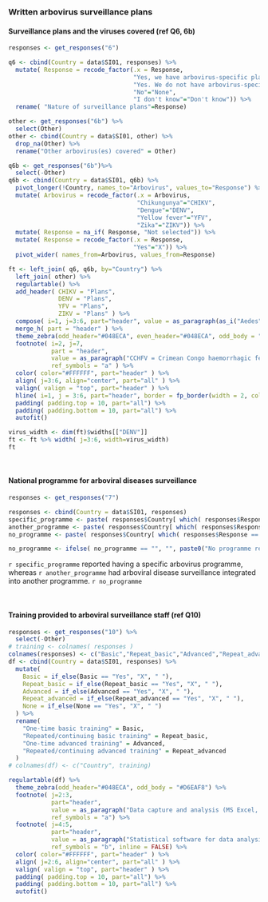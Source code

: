 
### Written arbovirus surveillance plans

#### Surveillance plans and the viruses covered (ref Q6, 6b)

```r
responses <- get_responses("6")

q6 <- cbind(Country = data$SI01, responses) %>% 
  mutate( Response = recode_factor(.x = Response,
                                   "Yes, we have arbovirus-specific plans(s) or guidelines(s)"="Arbovirus-specific",
                                   "Yes. We do not have arbovirus-specific guidelines, but arboviruses are included within general surveillance guidelines."="Within general surveillance guidelines",
                                   "No"="None",
                                   "I don't know"="Don't know")) %>%
  rename( "Nature of surveillance plans"=Response)

other <- get_responses("6b") %>%
  select(Other)
other <- cbind(Country = data$SI01, other) %>% 
  drop_na(Other) %>%
  rename("Other arbovirus(es) covered" = Other) 

q6b <- get_responses("6b")%>%
  select(-Other)
q6b <- cbind(Country = data$SI01, q6b) %>% 
  pivot_longer(!Country, names_to="Arbovirus", values_to="Response") %>% 
  mutate( Arbovirus = recode_factor(.x = Arbovirus,
                                    "Chikungunya"="CHIKV",
                                    "Dengue"="DENV",
                                    "Yellow fever"="YFV",
                                    "Zika"="ZIKV")) %>% 
  mutate( Response = na_if( Response, "Not selected")) %>% 
  mutate( Response = recode_factor(.x = Response, 
                                   "Yes"="X")) %>% 
  pivot_wider( names_from=Arbovirus, values_from=Response) 

ft <- left_join( q6, q6b, by="Country") %>%
  left_join( other) %>%
  regulartable() %>% 
  add_header( CHIKV = "Plans",
              DENV = "Plans",
              YFV = "Plans",
              ZIKV = "Plans" ) %>%
  compose( i=1, j=3:6, part="header", value = as_paragraph(as_i("Aedes"), "-borne viruses covered in plans")) %>%
  merge_h( part = "header" ) %>% 
  theme_zebra(odd_header="#048ECA", even_header="#048ECA", odd_body = "#D6EAF8") %>% 
  footnote( i=2, j=7,
            part = "header",
            value = as_paragraph("CCHFV = Crimean Congo haemorrhagic fever virus; CHIKV = chikungunya virus; DENV = dengue virus; EEEV = Eastern equine encephalitis virus; MAYV = Mayaro virus; OROV = Oropouche virus; RVFV = Rift Valley fever virus; SFFV = Sand fly fever virus (Naples, Sicilian); TBEV = Tick-borne encephalitis virus; TOSV = Toscana virus; VEEV = Venezuelan equine encephalitis virus; WNV = West Nile virus; YFV = yellow fever virus"),
            ref_symbols = "a" ) %>%
  color( color="#FFFFFF", part="header" ) %>% 
  align( j=3:6, align="center", part="all" ) %>%
  valign( valign = "top", part="header" ) %>%
  hline( i=1, j = 3:6, part="header", border = fp_border(width = 2, color = "#FFFFFF")) %>%
  padding( padding.top = 10, part="all") %>%
  padding( padding.bottom = 10, part="all") %>%
  autofit()

virus_width <- dim(ft)$widths[["DENV"]]
ft <- ft %>% width( j=3:6, width=virus_width)
ft
```

<br>

#### National programme for arboviral diseases surveillance

```r
responses <- get_responses("7")

responses <- cbind(Country = data$SI01, responses) 
specific_programme <- paste( responses$Country[ which( responses$Response == "Specific programme" )], collapse=", ")
another_programme <- paste( responses$Country[ which( responses$Response == "Integrated in another programme" )], collapse=", ")
no_programme <- paste( responses$Country[ which( responses$Response == "No programme" )], collapse=", ")

no_programme <- ifelse( no_programme == "", "", paste0("No programme reported by ", no_programme, "."))

```

`r specific_programme` reported having a specific arbovirus programme, whereas `r another_programme` 
had arboviral disease surveillance integrated into another programme. `r no_programme`

<br>

#### Training provided to arboviral surveillance staff (ref Q10)

```r
responses <- get_responses("10") %>%
  select(-Other)
# training <- colnames( responses )
colnames(responses) <- c("Basic","Repeat_basic","Advanced","Repeat_advanced","None")
df <- cbind(Country = data$SI01, responses) %>%
  mutate(
    Basic = if_else(Basic == "Yes", "X", " "),
    Repeat_basic = if_else(Repeat_basic == "Yes", "X", " "),
    Advanced = if_else(Advanced == "Yes", "X", " "),
    Repeat_advanced = if_else(Repeat_advanced == "Yes", "X", " "),
    None = if_else(None == "Yes", "X", " ")
  ) %>%
  rename(
    "One-time basic training" = Basic,
    "Repeated/continuing basic training" = Repeat_basic,
    "One-time advanced training" = Advanced,
    "Repeated/continuing advanced training" = Repeat_advanced
  )
# colnames(df) <- c("Country", training)

regulartable(df) %>%
  theme_zebra(odd_header="#048ECA", odd_body = "#D6EAF8") %>% 
  footnote( j=2:3, 
            part="header",
            value = as_paragraph("Data capture and analysis (MS Excel, MS Access, EpiInfo) and/or geographic information systems (GIS)"),
            ref_symbols = "a") %>%
  footnote( j=4:5, 
            part="header",
            value = as_paragraph("Statistical software for data analysis (e.g.  STATA, R, SAS, Tableau, etc.) and GIS"),
            ref_symbols = "b", inline = FALSE) %>%
  color( color="#FFFFFF", part="header" ) %>% 
  align( j=2:6, align="center", part="all" ) %>%
  valign( valign = "top", part="header" ) %>%
  padding( padding.top = 10, part="all") %>%
  padding( padding.bottom = 10, part="all") %>%
  autofit()

```

